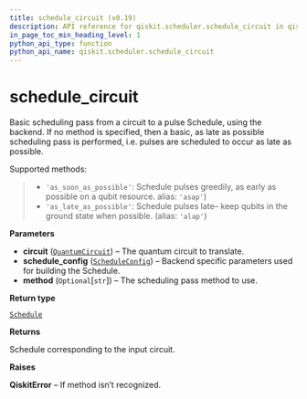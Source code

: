 ```yaml
---
title: schedule_circuit (v0.19)
description: API reference for qiskit.scheduler.schedule_circuit in qiskit v0.19
in_page_toc_min_heading_level: 1
python_api_type: function
python_api_name: qiskit.scheduler.schedule_circuit
---
```


<span id="schedule-circuit" />

# schedule\_circuit

<Function id="qiskit.scheduler.schedule_circuit" isDedicatedPage={true} github="https://github.com/qiskit/qiskit/tree/stable/0.14/qiskit/scheduler/schedule_circuit.py" signature="schedule_circuit(circuit, schedule_config, method=None)">
  Basic scheduling pass from a circuit to a pulse Schedule, using the backend. If no method is specified, then a basic, as late as possible scheduling pass is performed, i.e. pulses are scheduled to occur as late as possible.

  Supported methods:

  > *   `'as_soon_as_possible'`: Schedule pulses greedily, as early as possible on a qubit resource. alias: `'asap'`)
  > *   `'as_late_as_possible'`: Schedule pulses late– keep qubits in the ground state when possible. (alias: `'alap'`)

  **Parameters**

  *   **circuit** ([`QuantumCircuit`](qiskit.circuit.QuantumCircuit "qiskit.circuit.quantumcircuit.QuantumCircuit")) – The quantum circuit to translate.
  *   **schedule\_config** ([`ScheduleConfig`](qiskit.scheduler.ScheduleConfig "qiskit.scheduler.config.ScheduleConfig")) – Backend specific parameters used for building the Schedule.
  *   **method** (`Optional`\[`str`]) – The scheduling pass method to use.

  **Return type**

  [`Schedule`](qiskit.pulse.Schedule "qiskit.pulse.schedule.Schedule")

  **Returns**

  Schedule corresponding to the input circuit.

  **Raises**

  **QiskitError** – If method isn’t recognized.
</Function>

